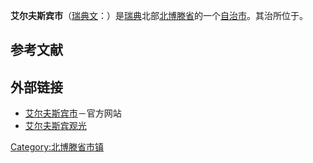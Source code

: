 {{Infobox Kommun
|fullname=Älvsbyns kommun
|coatofarms=[[Image:Älvsbyn_vapen.svg|100px]]<br><small>[[Coat_of_arms|Coat of arms]]</small>
|county=[[北博滕省|北博滕省]]
|province=[[北博滕|北博滕]]
|capital={{link-en|艾尔夫斯宾|Älvsbyn}}
|map=[[Image:Älvsbyn_Municipality_in_Norrbotten_County.png|200px]] <!-- Another map is Älvsbyn kommun.png -->
|arearank=第55名
|area=1,809.79<ref name="area">[http://www.scb.se/statistik/MI/MI0802/2008A02/mi0802tab3_2008_eng.xls 瑞典统计局 as of January 1, 2008]</ref>
|arealand=1,712.65<ref name="area"/>
|populationrank=第238名
|population=8,545<ref>[http://www.scb.se/Pages/TableAndChart____228182.aspx 瑞典统计局 as of December 31, 2007]</ref>
|densityrank=第257名
|populationdensity=4.99
|code=2560<ref>[http://www.scb.se/Grupp/regionalt/rg0101/kommunlankod.xls 瑞典统计局]</ref>
|website=[http://www.alvsbyn.se www.alvsbyn.se]
|footnotes=
}}

'''艾尔夫斯宾市'''（[[瑞典文|瑞典文]]：{{lang|sv|''Älvsbyns kommun''}}）是[[瑞典|瑞典]]北部[[北博滕省|北博滕省]]的一个[[瑞典自治市|自治市]]。其治所位于{{link-en|艾尔夫斯宾|Älvsbyn}}。

==参考文献==
<div class="references-small">
<references />
</div>

==外部链接==
*[http://www.alvsbyn.se 艾尔夫斯宾市]－官方网站 {{Sv icon}}
*[https://web.archive.org/web/20090509211238/http://www.alvsbyturism.se/eng/index.html 艾尔夫斯宾观光]
{{Commonscat|Älvsbyn|艾尔夫斯宾市}}

{{Norrbotten County}}
{{Sweden-geo-stub}}
{{DEFAULTSORT:Alvsbyn Municipality}}
[[Category:北博滕省市镇|Category:北博滕省市镇]]
